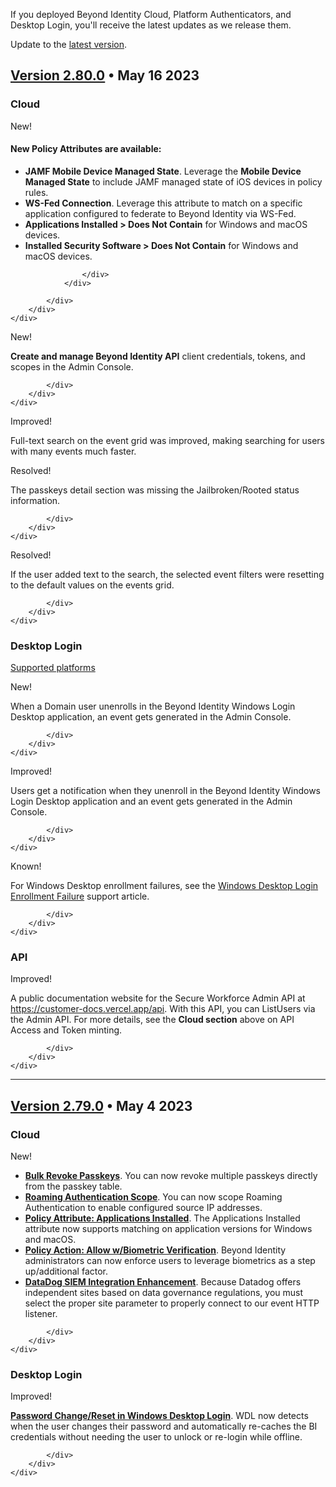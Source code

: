 


If you deployed Beyond Identity Cloud, Platform Authenticators, and Desktop Login, you'll receive the latest updates as we release them.


<p><a href="https://app.byndid.com/downloads"><span class="icons"><DownloadForOfflineIcon /></span></a> Update to the <a href="https://app.byndid.com/downloads">latest version</a>.</p>


## [Version 2.80.0](/v2-80-0) • May 16 2023

### Cloud


<div class="container-fluid">
    <div class="row">
        <div class="col-12 mt-6">
            <div>
                <div class="card-horizontal">
                    <div class="img-square-wrapper">
                        <span className="changelog-tag" data-tag="New">New!</span>
                    </div>
                    <div class="card-body">
                        <h4>New <strong>Policy Attributes</strong> are available:</h4>
                        <ul>
      <li>
        <strong>JAMF Mobile Device Managed State</strong>. Leverage the
        <strong>Mobile Device Managed State</strong>&nbsp;to include JAMF
        managed state of iOS devices in policy rules. 
      </li>
      <li>
        <strong>WS-Fed Connection</strong>. Leverage this attribute to match
        on a specific application configured to federate to Beyond Identity
        via WS-Fed. 
      </li>
      <li>
        <strong>Applications Installed &gt; Does Not Contain</strong> for
        Windows and macOS devices.
      </li>
      <li>
        <strong>Installed Security Software &gt; Does Not Contain</strong> for Windows and macOS devices.
      </li>
    </ul>
                            
                    </div>
                </div>
                
            </div>
        </div>
    </div>
</div>

<a name="cloud-api"></a>
<div class="container-fluid">
    <div class="row">
        <div class="col-12 mt-6">
            <div>
                <div class="card-horizontal">
                    <div class="img-square-wrapper">
                        <span className="changelog-tag" data-tag="New">New!</span>
                    </div>
                    <div class="card-body">
                        <p><strong>Create and manage Beyond Identity API</strong> client credentials, tokens, and scopes in the Admin Console.</p>
                    </div>
                </div>
                
            </div>
        </div>
    </div>
</div>

<div class="container-fluid">
    <div class="row">
        <div class="col-12 mt-6">
            <div>
                <div class="card-horizontal">
                    <div class="img-square-wrapper">
                        <span className="changelog-tag" data-tag="Improved">Improved!</span>
                    </div>
                    <div class="card-body">
                        <p>Full-text search on the event grid was improved, making searching for users with many events much faster.</p>
                    </div>
                </div>
            </div>
        </div>
    </div>
</div>

<div class="container-fluid">
    <div class="row">
        <div class="col-12 mt-6">
            <div>
                <div class="card-horizontal">
                    <div class="img-square-wrapper">
                        <span className="changelog-tag" data-tag="Resolved">Resolved!</span>
                    </div>
                    <div class="card-body">
                    <p>The passkeys detail section was missing the Jailbroken/Rooted status information.</p>
                    </div>
                </div>
                
            </div>
        </div>
    </div>
</div>
<div class="container-fluid">
    <div class="row">
        <div class="col-12 mt-6">
            <div>
                <div class="card-horizontal">
                    <div class="img-square-wrapper">
                        <span className="changelog-tag" data-tag="Resolved">Resolved!</span>
                    </div>
                    <div class="card-body">
                    <p>If the user added text to the search, the selected event filters were resetting to the default values on the events grid.</p> 
                    </div>
                </div>
                
            </div>
        </div>
    </div>
</div>

### Desktop Login

<div class="note-message">
  <p>
    <a href="https://app.byndid.com/downloads">Supported platforms</a>
  </p>
</div>

<div class="container-fluid container-padding">
    <div class="row">
        <div class="col-12 mt-6">
            <div>
                <div class="card-horizontal">
                    <div class="img-square-wrapper">
                        <span className="changelog-tag" data-tag="New">New!</span>
                    </div>
                    <div class="card-body">
                    <p> When a Domain user unenrolls in the Beyond Identity Windows Login Desktop application, an event gets generated in the Admin Console.</p> 
                    </div>
                </div>
                
            </div>
        </div>
    </div>
</div>

<div class="container-fluid">
    <div class="row">
        <div class="col-12 mt-6">
            <div>
                <div class="card-horizontal">
                    <div class="img-square-wrapper">
                        <span className="changelog-tag" data-tag="Improved">Improved!</span>
                    </div>
                    <div class="card-body">
                    <p>Users get a notification when they unenroll in the Beyond Identity Windows Login Desktop application and an event gets generated in the Admin  Console.</p> 
                    </div>
                </div>
                
            </div>
        </div>
    </div>
</div>

<div class="container-fluid">
    <div class="row">
        <div class="col-12 mt-6">
            <div>
                <div class="card-horizontal">
                    <div class="img-square-wrapper">
                        <span className="changelog-tag" data-tag="Known">Known!</span>
                    </div>
                    <div class="card-body">
                    <p>For Windows Desktop enrollment failures, see the <a href="https://support.beyondidentity.com/hc/en-us/articles/14510599143703">Windows Desktop Login Enrollment Failure</a> support article.</p> 
                    </div>
                </div>
                
            </div>
        </div>
    </div>
</div>


### API 



<div class="container-fluid">
    <div class="row">
        <div class="col-12 mt-6">
            <div>
                <div class="card-horizontal">
                    <div class="img-square-wrapper">
                        <span className="changelog-tag" data-tag="Improved">Improved!</span>
                    </div>
                    <div class="card-body">
                           <p>A public documentation website for the Secure Workforce Admin API at <a href="https://customer-docs.vercel.app/api">https://customer-docs.vercel.app/api</a>. With this API, you can ListUsers via the Admin API. For more details, see the <strong>Cloud section</strong> above on API Access and Token minting.
</p>
                    </div>
                </div>
                
            </div>
        </div>
    </div>
</div>


---

## [Version 2.79.0](/v2-79-0) • May 4 2023

### Cloud

<div class="container-fluid">
    <div class="row">
        <div class="col-12 mt-6">
            <div>
                <div class="card-horizontal">
                    <div class="img-square-wrapper">
                        <span className="changelog-tag" data-tag="New">New!</span>
                    </div>
                    <div class="card-body">
                        <ul>
                            <li class="no-style"><a href="/v2-79-0#bulk-revoke-passkeys"><b>Bulk Revoke Passkeys</b></a>. You can now revoke multiple passkeys directly from the passkey table. </li>
                            <li class="no-style"><a href="/v2-79-0#roaming-authentication-scope"><b>Roaming Authentication Scope</b></a>. You can now scope Roaming Authentication to enable configured source IP addresses. </li>
                            <li class="no-style"><a href="/v2-79-0#policy-attribute-applications-installed"><b>Policy Attribute: Applications Installed</b></a>. The Applications Installed attribute now supports matching on application versions for Windows and macOS.</li>
                            <li class="no-style"><a href="/v2-79-0#policy-action-allow-wbiometric-verification"><b>Policy Action: Allow w/Biometric Verification</b></a>. Beyond Identity administrators can now enforce users to leverage biometrics as a step up/additional factor. </li>
                            <li class="no-style"><a href="/v2-79-0#datadog-siem-integration-enhancement"><b>DataDog SIEM Integration Enhancement</b></a>. Because Datadog offers independent sites based on data governance regulations, you must select the proper site parameter to properly connect to our event HTTP listener.</li>
                            </ul>
                    </div>
                </div>
                
            </div>
        </div>
    </div>
</div>




### Desktop Login


<div class="container-fluid">
    <div class="row">
        <div class="col-12 mt-6">
            <div>
                <div class="card-horizontal">
                    <div class="img-square-wrapper">
                        <span className="changelog-tag" data-tag="Improved">Improved!</span>
                    </div>
                    <div class="card-body">
                        <p><a href="/v2-79-0#desktop-login"><b>Password Change/Reset in Windows Desktop Login</b></a>. WDL now detects when the user changes their password and automatically re-caches the BI credentials without needing the user to unlock or re-login while offline.</p>
                    </div>
                </div>
                
            </div>
        </div>
    </div>
</div>



